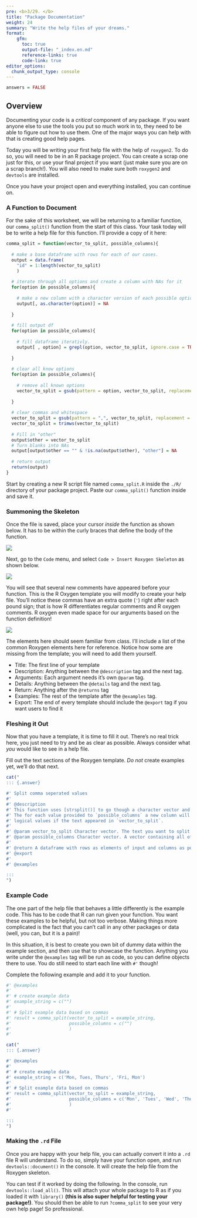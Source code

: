 ```yaml
---
pre: <b>3/29. </b>
title: "Package Documentation"
weight: 24
summary: "Write the help files of your dreams."
format:
    gfm:
      toc: true
      output-file: "_index.en.md"
      reference-links: true
      code-link: true
editor_options: 
  chunk_output_type: console
---
```


```r
answers = FALSE
```

## Overview

Documenting your code is a *critical* component of any package. If you want anyone else to use the tools you put so much work in to, they need to be able to figure out how to use them. One of the major ways you can help with that is creating good help pages.

Today you will be writing your first help file with the help of `roxygen2`. To do so, you will need to be in an R package project. You can create a scrap one just for this, or use your final project if you want (just make sure you are on a scrap branch!). You will also need to make sure both `roxygen2` and `devtools` are installed.

Once you have your project open and everything installed, you can continue on.

### A Function to Document

For the sake of this worksheet, we will be returning to a familiar function, our `comma_split()` function from the start of this class. Your task today will be to write a help file for this function. I'll provide a copy of it here:

```r
comma_split = function(vector_to_split, possible_columns){
  
  # make a base dataframe with rows for each of our cases.
  output = data.frame(
    "id" = 1:length(vector_to_split)
    )
  
  # iterate through all options and create a column with NAs for it
  for(option in possible_columns){
    
    # make a new column with a character version of each possible option.
    output[, as.character(option)] = NA
    
  }
  
  # fill output df
  for(option in possible_columns){
    
    # fill dataframe iterativly.
    output[ , option] = grepl(option, vector_to_split, ignore.case = TRUE)
    
  }
  
  # clear all know options
  for(option in possible_columns){
    
    # remove all known options
    vector_to_split = gsub(pattern = option, vector_to_split, replacement = "", ignore.case = TRUE)
    
  }
  
  # clear commas and whitespace
  vector_to_split = gsub(pattern = ",", vector_to_split, replacement = "", ignore.case = TRUE)
  vector_to_split = trimws(vector_to_split)
  
  # Fill in "other"
  output$other = vector_to_split
  # Turn blanks into NAs
  output[output$other == "" & !is.na(output$other), "other"] = NA
  
  # return output
  return(output)
}
```

Start by creating a new R script file named `comma_split.R` inside the `./R/` directory of your package project. Paste our `comma_split()` function inside and save it.

### Summoning the Skeleton

Once the file is saved, place your cursor *inside* the function as shown below. It has to be within the curly braces that define the body of the function.

![](img/ro_inside.png)

Next, go to the `Code` menu, and select `Code > Insert Roxygen Skeleton` as shown below.

![](img/ro_insert.png)

You will see that several new comments have appeared before your function. This is the R Oxygen template you will modify to create your help file. You'll notice these commas have an extra quote (`'`) right after each pound sign; that is how R differentiates regular comments and R oxygen comments. R oxygen even made space for our arguments based on the function definition!

![](img/ro_skele.png)

The elements here should seem familiar from class. I'll include a list of the common Roxygen elements here for reference. Notice how some are missing from the template; you will need to add them yourself.

* Title:   The first line of your template
* Description:   Anything between the `@description` tag and the next tag.
* Arguments:   Each argument needs it's own `@param` tag.
* Details:   Anything between the `@details` tag and the next tag.
* Return:   Anything after the `@returns` tag
* Examples:   The rest of the template after the `@examples` tag.
* Export:   The end of every template should include the `@export` tag if you want users to find it

### Fleshing it Out

Now that you have a template, it is time to fill it out. There's no real trick here, you just need to try and be as clear as possible. Always consider what *you* would like to see in a help file.

::: {.question}
Fill out the text sections of the Roxygen template. *Do not* create examples yet, we'll do that next.
:::

```r
cat("
::: {.answer}

#' Split comma seperated values
#'
#' @description
#' This function uses [strsplit()] to go though a character vector and split each element in the vector on commas.
#' The for each value provided to `possible_columns` a new column will be made in the output containing
#' logical values if the text appeared in `vector_to_split`.
#'
#' @param vector_to_split Character vector. The text you want to split on commas.
#' @param possible_columns Character vector. A vector containing all of the possible values in `vector_to_split`.
#'
#' @return A dataframe with rows as elements of input and columns as possible values with logicals indicating if the value was present.
#' @export
#'
#' @examples

:::
")
```

### Example Code

The one part of the help file that behaves a little differently is the example code. This has to be code that R can run given your function. You want these examples to be helpful, but not too verbose. Making things more complicated is the fact that you can't call in any other packages or data (well, you can, but it is a pain)! 

In this situation, it is best to create you own bit of dummy data within the example section, and then use that to showcase the function. Anything you write under the `@examples` tag will be run as code, so you can define objects there to use. You do still need to start each line with `#'` though!

::: {.question}
Complete the following example and add it to your function.

```r
#' @examples
#' 
#' # create example data
#' example_string = c("")
#' 
#' # Split example data based on commas
#' result = comma_split(vector_to_split = example_string,
#'                      possible_columns = c("")
#'                      )
#' 
```

:::

```r
cat("
::: {.answer}

#' @examples
#' 
#' # create example data
#' example_string = c('Mon, Tues, Thurs', 'Fri, Mon')
#' 
#' # Split example data based on commas
#' result = comma_split(vector_to_split = example_string,
#'                      possible_columns = c('Mon', 'Tues', 'Wed', 'Thurs', 'Fri')
#'                      )
#' 

:::
")
```

### Making the `.rd` File

Once you are happy with your help file, you can actually convert it into a `.rd` file R will understand. To do so, simply have your function open, and run `devtools::document()` in the console. It will create the help file from the Roxygen skeleton.

You can test if it worked by doing the following. In the console, run `devtools::load_all()`. This will attach your whole package to R as if you loaded it with `library()` **(this is also super helpful for testing your package!)**. You should then be able to run `?comma_split` to see your very own help page! So professional.





